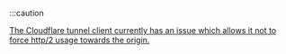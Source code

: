 :::caution

<!-- TODO: Better mark the link in the UI -->
[The Cloudflare tunnel client currently has an issue which allows it not to force http/2 usage towards the origin.](https://github.com/cloudflare/cloudflared/issues/682)